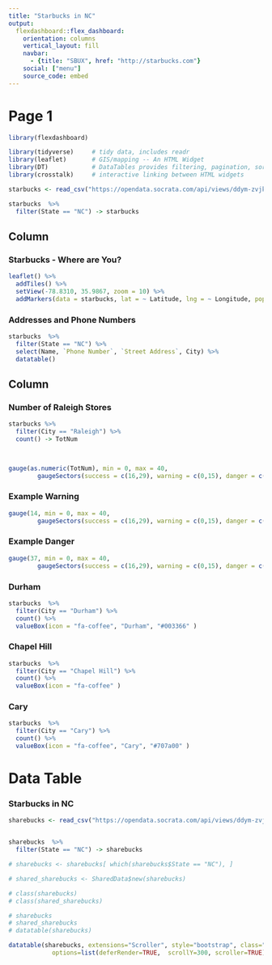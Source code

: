 ```yaml
---
title: "Starbucks in NC"
output: 
  flexdashboard::flex_dashboard:
    orientation: columns
    vertical_layout: fill
    navbar:
      - {title: "SBUX", href: "http://starbucks.com"}
    social: ["menu"]
    source_code: embed
---
```


Page 1
=====================================================================

```r
library(flexdashboard)
```

```r
library(tidyverse)     # tidy data, includes readr
library(leaflet)       # GIS/mapping -- An HTML Widget
library(DT)            # DataTables provides filtering, pagination, sorting, and many other features in the tables.  An HTML Widget
library(crosstalk)     # interactive linking between HTML widgets
```

```r
starbucks <- read_csv("https://opendata.socrata.com/api/views/ddym-zvjk/rows.csv")

starbucks  %>%  
  filter(State == "NC") -> starbucks
```


Column {data-width=650 .tabset .tabset-fade}
-----------------------------------------------------------------------

### Starbucks - Where are You?

```r
leaflet() %>% 
  addTiles() %>% 
  setView(-78.8310, 35.9867, zoom = 10) %>% 
  addMarkers(data = starbucks, lat = ~ Latitude, lng = ~ Longitude, popup = starbucks$Name)
```

### Addresses and Phone Numbers
```r
starbucks  %>%  
  filter(State == "NC") %>% 
  select(Name, `Phone Number`, `Street Address`, City) %>% 
  datatable()
```

Column {data-width=350}
-----------------------------------------------------------------------

### Number of Raleigh Stores

```r
starbucks %>% 
  filter(City == "Raleigh") %>% 
  count() -> TotNum

 

gauge(as.numeric(TotNum), min = 0, max = 40, 
        gaugeSectors(success = c(16,29), warning = c(0,15), danger = c(30,40)))
```
  
### Example Warning
```r
gauge(14, min = 0, max = 40, 
        gaugeSectors(success = c(16,29), warning = c(0,15), danger = c(30,40)))
```


### Example Danger
```r
gauge(37, min = 0, max = 40, 
        gaugeSectors(success = c(16,29), warning = c(0,15), danger = c(30,40)))
```


### Durham

```r
starbucks  %>%  
  filter(City == "Durham") %>% 
  count() %>% 
  valueBox(icon = "fa-coffee", "Durham", "#003366" )
```


### Chapel Hill

```r
starbucks  %>%  
  filter(City == "Chapel Hill") %>% 
  count() %>% 
  valueBox(icon = "fa-coffee" )
```


### Cary

```r
starbucks  %>%  
  filter(City == "Cary") %>% 
  count() %>% 
  valueBox(icon = "fa-coffee", "Cary", "#707a00" )
```


Data Table
==============================================================

### Starbucks in NC

```r

sharebucks <- read_csv("https://opendata.socrata.com/api/views/ddym-zvjk/rows.csv")


sharebucks  %>%  
  filter(State == "NC") -> sharebucks

# sharebucks <- sharebucks[ which(sharebucks$State == "NC"), ]

# shared_sharebucks <- SharedData$new(sharebucks)

# class(sharebucks)
# class(shared_sharebucks)

# sharebucks
# shared_sharebucks
# datatable(sharebucks)

datatable(sharebucks, extensions="Scroller", style="bootstrap", class="compact", width="100%", 
            options=list(deferRender=TRUE,  scrollY=300, scroller=TRUE))
```




